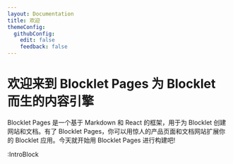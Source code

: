 ```yaml
---
layout: Documentation
title: 欢迎
themeConfig:
  githubConfig:
    edit: false
    feedback: false
---
```


# 欢迎来到 <strong className="color-#2482F6">Blocklet Pages</strong> 为 <strong className="color-red">Blocklet 而生的内容引擎</strong>

Blocklet Pages 是一个基于 Markdown 和 React 的框架，用于为 Blocklet 创建网站和文档。有了 Blocklet Pages，你可以用惊人的产品页面和文档网站扩展你的 Blocklet 应用。今天就开始用 Blocklet Pages 进行构建吧!

:IntroBlock
